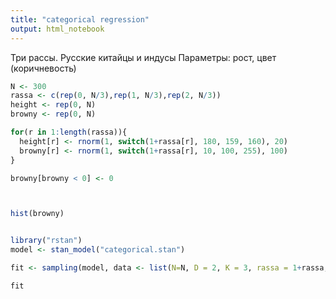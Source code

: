 ---
title: "categorical regression"
output: html_notebook
---

Три рассы. Русские китайцы и индусы
Параметры: рост, цвет (коричневость)

```{r}
N <- 300
rassa <- c(rep(0, N/3),rep(1, N/3),rep(2, N/3))
height <- rep(0, N)
browny <- rep(0, N)

for(r in 1:length(rassa)){
  height[r] <- rnorm(1, switch(1+rassa[r], 180, 159, 160), 20)
  browny[r] <- rnorm(1, switch(1+rassa[r], 10, 100, 255), 100)
}

browny[browny < 0] <- 0



hist(browny)
```
```{r}


```

```{r}
library("rstan")
model <- stan_model("categorical.stan")
```
```{r}
fit <- sampling(model, data <- list(N=N, D = 2, K = 3, rassa = 1+rassa, x = data.frame(height, browny)), chains = 1, iter = 400)
```
```{r}
fit
```

